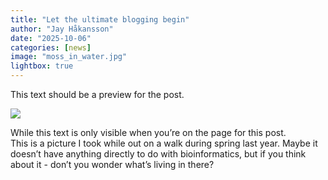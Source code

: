 ```yaml
---
title: "Let the ultimate blogging begin"
author: "Jay Håkansson"
date: "2025-10-06"
categories: [news]
image: "moss_in_water.jpg"
lightbox: true
---
```


This text should be a preview for the post.

![](moss_in_water.jpg)

While this text is only visible when you're on the page for this post.<br>
This is a picture I took while out on a walk during spring last year.
Maybe it doesn't have anything directly to do with bioinformatics, but if you think about it - don't you wonder what's living in there?
